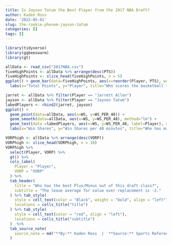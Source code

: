 ```yaml
---
title: Is Jayson Tatum the Best Player from the 2017 NBA Draft?
author: Kaden Ross
date: '2022-05-01'
slug: the-rookie-phenom-jayson-tatum
categories: []
tags: []
---
```

  
```r
library(tidyverse)
library(ggbeeswarm)
library(gt)
```

```r
allData <- read_csv("2017NBA.csv")
fiveHighPoints <- allData %>% arrange(desc(PTS))
fiveHighPoints <- slice_head(fiveHighPoints, n = 5)
ggplot() + geom_bar(data=fiveHighPoints, aes(x=reorder(Player, PTS), weight=PTS), fill = "white")+theme_dark()+
  labs(x="Total Points", y="Player", title="Who scores the basketball the best?", subtitle="Donovan Mitchell and Jayson Tatum have showcased their special ability to score at such a young age.", caption="Source: Sports Reference | By Kaden Ross") 
```
```r
jarret <- allData %>% filter(Player == "Jarrett Allen")
jayson <- allData %>% filter(Player == "Jayson Tatum")
labedPlayers <- rbind2(jarret, jayson)
ggplot() + 
  geom_point(data=allData, aes(x=WS, y=WS_PER_48)) +
  geom_smooth(data=allData, aes(x=WS, y=WS_PER_48), method="lm") +
  geom_text(data =labedPlayers, aes(x=WS, y=WS_PER_48, label=Player), color="black") +
  labs(x="Win Shares", y="Win Shares per 48 minutes", title="Who has made the biggest impact in their teams wins from the 2017 NBA draft?", subtitle="Jarrett Allen's defensive skillset has him at the top of the chart.", caption="Source: Sports Reference | By Kaden Ross")
```
```r
VORPhigh <- allData %>% arrange(desc(VORP))
VORPhigh <- slice_head(VORPhigh, n = 10)
VORPhigh %>% 
  select(Player, VORP) %>% 
  gt() %>% 
  cols_label(
    Player = "Player",
    VORP = "VORP"
  ) %>%
  tab_header(
    title = "Who has the best Plus/Minus out of this draft class?",
    subtitle = "The leaue average for value over replacement is -2."
  ) %>% tab_style(
    style = cell_text(color = "Black", weight = "bold", align = "left"),
    locations = cells_title("title")
  ) %>% tab_style(
    style = cell_text(color = "red", align = "left"),
    locations = cells_title("subtitle")
  )  %>%
  tab_source_note(
    source_note = md("**By:** Kaden Ross  |  **Source:** Sports Reference")
  )
```

